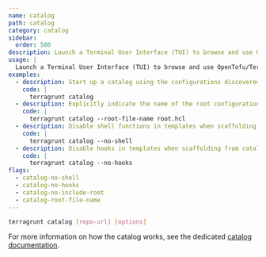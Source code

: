 ```yaml
---
name: catalog
path: catalog
category: catalog
sidebar:
  order: 500
description: Launch a Terminal User Interface (TUI) to browse and use OpenTofu/Terraform modules.
usage: |
  Launch a Terminal User Interface (TUI) to browse and use OpenTofu/Terraform modules.
examples:
  - description: Start up a catalog using the configurations discovered in a parent Terragrunt configuration.
    code: |
      terragrunt catalog
  - description: Explicitly indicate the name of the root configuration being discovered.
    code: |
      terragrunt catalog --root-file-name root.hcl
  - description: Disable shell functions in templates when scaffolding from catalog.
    code: |
      terragrunt catalog --no-shell
  - description: Disable hooks in templates when scaffolding from catalog.
    code: |
      terragrunt catalog --no-hooks
flags:
  - catalog-no-shell
  - catalog-no-hooks
  - catalog-no-include-root
  - catalog-root-file-name
---
```


```bash
terragrunt catalog [repo-url] [options]
```

For more information on how the catalog works, see the dedicated [catalog documentation](/docs/features/catalog).
